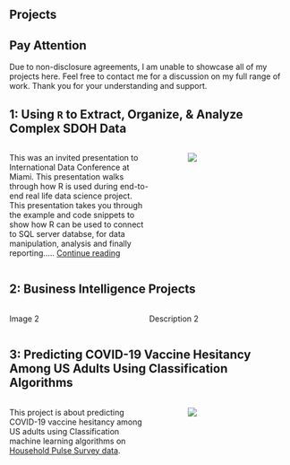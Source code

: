 <head>

<title>Projects</title>

</head>

<body>

<h2>Projects</h2>

::: {.callout-important appearance="default"}
## Pay Attention
Due to non-disclosure agreements, I am unable to showcase all of my projects here. Feel free to contact me for a discussion on my full range of work. Thank you for your understanding and support.
:::



## 1: Using `R` to Extract, Organize, & Analyze Complex SDOH Data

::: columns
::: {.column width="55%"}
This was an invited presentation to International Data Conference at Miami. This presentation walks through how R is used during end-to-end real life data science project.\
This presentation takes you through the example and code snippets to show how R can be used to connect to SQL server databse, for data manipulation, analysis and finally reporting..... [Continue reading](https://rpubs.com/igonz009/953071){target="_blank"}
:::

::: {.column width="5%"}
:::

::: {.column width="40%"}
![](images/DataAnalysisProcess)
:::
:::

## 2: Business Intelligence Projects

::: columns
::: {.column width="40%"}
Image 2
:::

::: {.column width="5%"}
:::

::: {.column width="55%"}
Description 2
:::
:::

## 3: Predicting COVID-19 Vaccine Hesitancy Among US Adults Using Classification Algorithms

::: columns
::: {.column width="55%"}
This project is about predicting COVID-19 vaccine hesitancy among US adults using Classification machine learning algorithms on [Household Pulse Survey data](https://www.census.gov/programs-surveys/household-pulse-survey/datasets.html).
:::

::: {.column width="5%"}
:::

::: {.column width="40%"}
![](images/CovidVaccineHesitancyPrediction.png)
:::
:::
